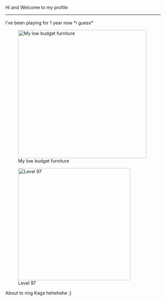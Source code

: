 Hi and Welcome to my profile
____________________________________________________________________________

I've been playing for 1 year now *i guess*

[[File:Nofurniturecoin.png|thumb|left|400px|My low budget furniture]]











[[File:6f5615075213856ece4d940c0c383c6b.gif|thumb|left|350px|Level 97]]











About to ring Kaga hehehehe ;)